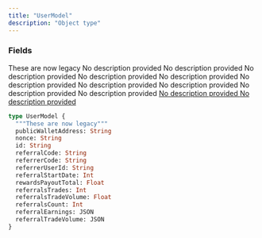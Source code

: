 ```yaml
---
title: "UserModel"
description: "Object type"
---
```


### Fields

<ResponseField name="publicWalletAddress" type="String">
  These are now legacy
</ResponseField>

<ResponseField name="nonce" type="String">
  No description provided
</ResponseField>

<ResponseField name="id" type="String">
  No description provided
</ResponseField>

<ResponseField name="referralCode" type="String">
  No description provided
</ResponseField>

<ResponseField name="referrerCode" type="String">
  No description provided
</ResponseField>

<ResponseField name="referrerUserId" type="String">
  No description provided
</ResponseField>

<ResponseField name="referralStartDate" type="Int">
  No description provided
</ResponseField>

<ResponseField name="rewardsPayoutTotal" type="Float">
  No description provided
</ResponseField>

<ResponseField name="referralsTrades" type="Int">
  No description provided
</ResponseField>

<ResponseField name="referralsTradeVolume" type="Float">
  No description provided
</ResponseField>

<ResponseField name="referralsCount" type="Int">
  No description provided
</ResponseField>

<a href="/api-reference/types/json">
  <ResponseField name="referralEarnings" type="JSON">
    No description provided
  </ResponseField>
</a>

<a href="/api-reference/types/json">
  <ResponseField name="referralTradeVolume" type="JSON">
    No description provided
  </ResponseField>
</a>


```graphql UserModel
type UserModel {
  """These are now legacy"""
  publicWalletAddress: String
  nonce: String
  id: String
  referralCode: String
  referrerCode: String
  referrerUserId: String
  referralStartDate: Int
  rewardsPayoutTotal: Float
  referralsTrades: Int
  referralsTradeVolume: Float
  referralsCount: Int
  referralEarnings: JSON
  referralTradeVolume: JSON
}
```

